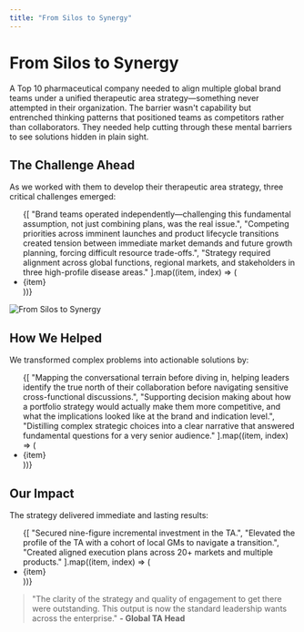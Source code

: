 ```yaml
---
title: "From Silos to Synergy"
---
```


<h1 className="text-4xl mb-8">From Silos to Synergy</h1>

<p>A Top 10 pharmaceutical company needed to align multiple global brand teams under a unified therapeutic area strategy—something never attempted in their organization. The barrier wasn't capability but entrenched thinking patterns that positioned teams as competitors rather than collaborators. They needed help cutting through these mental barriers to see solutions hidden in plain sight.</p>

<h2 className="text-2xl mt-12 mb-2">The Challenge Ahead</h2>

<p className="mb-2">As we worked with them to develop their therapeutic area strategy, three critical challenges emerged:</p>

<ul>
  {[
    "Brand teams operated independently—challenging this fundamental assumption, not just combining plans, was the real issue.",
    "Competing priorities across imminent launches and product lifecycle transitions created tension between immediate market demands and future growth planning, forcing difficult resource trade-offs.",
    "Strategy required alignment across global functions, regional markets, and stakeholders in three high-profile disease areas."
  ].map((item, index) => (
    <li key={index} className="list-disc ml-6">{item}</li>
  ))}
</ul>

<img src="/from-silos-to-synergy.png" alt="From Silos to Synergy" className="w-full mt-12" />

<h2 className="text-2xl mt-12 mb-2">How We Helped</h2>

<p className="mb-2">We transformed complex problems into actionable solutions by:</p>

<ul>
  {[
    "Mapping the conversational terrain before diving in, helping leaders identify the true north of their collaboration before navigating sensitive cross-functional discussions.",
    "Supporting decision making about how a portfolio strategy would actually make them more competitive, and what the implications looked like at the brand and indication level.",
    "Distilling complex strategic choices into a clear narrative that answered fundamental questions for a very senior audience."
  ].map((item, index) => (
    <li key={index} className="list-disc ml-6">{item}</li>
  ))}
</ul>



<h2 className="text-2xl mt-12 mb-2">Our Impact</h2>
<p className="mb-2">The strategy delivered immediate and lasting results:</p>

<ul className="mb-12">
  {[
    "Secured nine-figure incremental investment in the TA.",
    "Elevated the profile of the TA with a cohort of local GMs to navigate a transition.",
    "Created aligned execution plans across 20+ markets and multiple products."
  ].map((item, index) => (
    <li key={index} className="list-disc ml-6">{item}</li>
  ))}
</ul>

> "The clarity of the strategy and quality of engagement to get there were outstanding. This output is now the standard leadership wants across the enterprise." **- Global TA Head**
